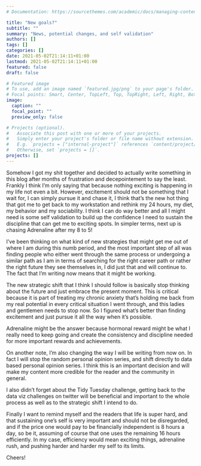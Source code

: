 ```yaml
---
# Documentation: https://sourcethemes.com/academic/docs/managing-content/

title: "New goals?"
subtitle: ""
summary: "News, potential changes, and self validation"
authors: []
tags: []
categories: []
date: 2021-05-02T21:14:11+01:00
lastmod: 2021-05-02T21:14:11+01:00
featured: false
draft: false

# Featured image
# To use, add an image named `featured.jpg/png` to your page's folder.
# Focal points: Smart, Center, TopLeft, Top, TopRight, Left, Right, BottomLeft, Bottom, BottomRight.
image:
  caption: ""
  focal_point: ""
  preview_only: false

# Projects (optional).
#   Associate this post with one or more of your projects.
#   Simply enter your project's folder or file name without extension.
#   E.g. `projects = ["internal-project"]` references `content/project/deep-learning/index.md`.
#   Otherwise, set `projects = []`.
projects: []
---
```


Somehow I got my shit together and decided to actually write something in this blog after months of frustration and decepointement to say the least. Frankly I think I'm only saying that because nothing exciting is happening in my life not even a bit. However, excitement should not be something that I wait for, I can simply pursue it and chase it, I think that's the new hot thing that got me to get back to my workstation and rethink my 24 hours, my diet, my behavior and my sociability. I think  I can do way better and all I might need is some self validation to build up the confidence I need to sustain the discipline that can get me to exciting spots. In simpler terms, next up is chasing Adrenaline after my 8 to 5!

I've been thinking on what kind of new strategies that might get me out of where I am during this numb period, and the most important step of all was finding people who either went through the same process or undergoing a similar path as I am in terms of searching for the right career path or rather the right future they see themselves in, I did just that and will continue to. The fact that I'm writing now means that it might be working. 

The new strategic shift that I think I should follow is basically stop thinking about the future and just embrace the present moment. This is critical because it is part of treating my chronic anxiety that's holding me back from my real potential in every critical situation I went through, and this ladies and gentlemen needs to stop now. So I figured what's better than finding excitement and just pursue it all the way when it's possible.

Adrenaline might be the answer because hormonal reward might be what I really need to keep going and create the consistency and discipline needed for more important rewards and achievements.

On another note, I'm also changing the way I  will be writing from now on. In fact I will stop the random personal opinion series, and shift directly to data based personal opinion series. I think this is an important decision and will make my content more credible for the reader and the community in general. 

I also didn't forget about the Tidy Tuesday challenge, getting back to the data viz challenges on twitter will be beneficial and important to the whole process as well as to the strategic shift I intend to do.

Finally I want to remind myself and the readers that life is super hard, and that sustaining one's self is very important and should not be disregarded, and if the price one would pay to be financially independent is 8 hours a day, so be it, assuming of course that one uses the remaining 16 hours efficiently. In my case, efficiency would mean exciting things, adrenaline rush, and pushing harder and harder my self to its limits.

Cheers!






